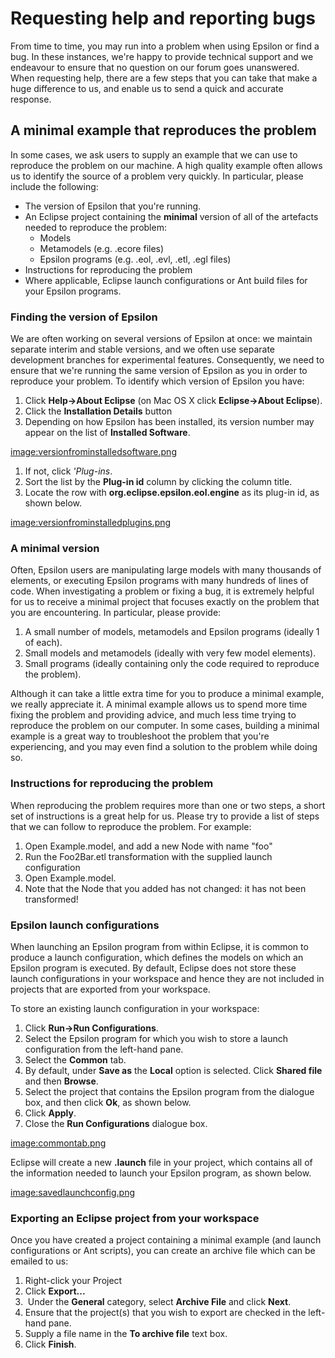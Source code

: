 =Requesting help and reporting bugs=
From time to time, you may run into a problem when using Epsilon or find a bug. In these instances, we're happy to provide technical support and we endeavour to ensure that no question on our forum goes unanswered. When requesting help, there are a few steps that you can take that make a huge difference to us, and enable us to send a quick and accurate response.  

==A minimal example that reproduces the problem==
In some cases, we ask users to supply an example that we can use to reproduce the problem on our machine. A high quality example often allows us to identify the source of a problem very quickly. In particular, please include the following:

* The version of Epsilon that you're running.
* An Eclipse project containing the '''minimal''' version of all of the artefacts needed to reproduce the problem:
** Models
** Metamodels (e.g. .ecore files)
** Epsilon programs (e.g. .eol, .evl, .etl, .egl files)
* Instructions for reproducing the problem
* Where applicable, Eclipse launch configurations or Ant build files for your Epsilon programs.

=== Finding the version of Epsilon ===
We are often working on several versions of Epsilon at once: we maintain separate interim and stable versions, and we often use separate development branches for experimental features. Consequently, we need to ensure that we're running the same version of Epsilon as you in order to reproduce your problem. To identify which version of Epsilon you have:

# Click '''Help->About Eclipse''' (on Mac OS X click '''Eclipse->About Eclipse''').
# Click the '''Installation Details''' button
# Depending on how Epsilon has been installed, its version number may appear on the list of '''Installed Software'''.

[[image:versionfrominstalledsoftware.png]]

# If not, click '''Plug-ins''.
# Sort the list by the '''Plug-in id''' column by clicking the column title.
# Locate the row with '''org.eclipse.epsilon.eol.engine''' as its plug-in id, as shown below.

[[image:versionfrominstalledplugins.png]]

=== A minimal version ===
Often, Epsilon users are manipulating large models with many thousands of elements, or executing Epsilon programs with many hundreds of lines of code. When investigating a problem or fixing a bug, it is extremely helpful for us to receive a minimal project that focuses exactly on the problem that you are encountering. In particular, please provide:

# A small number of models, metamodels and Epsilon programs (ideally 1 of each).
# Small models and metamodels (ideally with very few model elements).
# Small programs (ideally containing only the code required to reproduce the problem).

Although it can take a little extra time for you to produce a minimal example, we really appreciate it. A minimal example allows us to spend more time fixing the problem and providing advice, and much less time trying to reproduce the problem on our computer. In some cases, building a minimal example is a great way to troubleshoot the problem that you're experiencing, and you may even find a solution to the problem while doing so.

=== Instructions for reproducing the problem ===
When reproducing the problem requires more than one or two steps, a short set of instructions is a great help for us. Please try to provide a list of steps that we can follow to reproduce the problem. For example:

# Open Example.model, and add a new Node with name "foo"
# Run the Foo2Bar.etl transformation with the supplied launch configuration
# Open Example.model.
# Note that the Node that you added has not changed: it has not been transformed!

=== Epsilon launch configurations ===
When launching an Epsilon program from within Eclipse, it is common to produce a launch configuration, which defines the models on which an Epsilon program is executed. By default, Eclipse does not store these launch configurations in your workspace and hence they are not included in projects that are exported from your workspace.

To store an existing launch configuration in your workspace:

# Click '''Run->Run Configurations'''.
# Select the Epsilon program for which you wish to store a launch configuration from the left-hand pane. 
# Select the '''Common''' tab.
# By default, under '''Save as''' the '''Local''' option is selected. Click '''Shared file''' and then '''Browse'''.
# Select the project that contains the Epsilon program from the dialogue box, and then click '''Ok''', as shown below.
# Click '''Apply'''.
# Close the '''Run Configurations''' dialogue box.

[[image:commontab.png]]

Eclipse will create a new '''.launch''' file in your project, which contains all of the information needed to launch your Epsilon program, as shown below.

[[image:savedlaunchconfig.png]]

=== Exporting an Eclipse project from your workspace === 

Once you have created a project containing a minimal example (and launch configurations or Ant scripts), you can create an archive file which can be emailed to us:

# Right-click your Project
# Click '''Export...'''
# Under the '''General''' category, select '''Archive File''' and click '''Next'''.
# Ensure that the project(s) that you wish to export are checked in the left-hand pane.
# Supply a file name in the '''To archive file''' text box.
# Click '''Finish'''.

